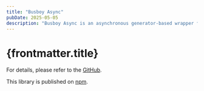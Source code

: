 ```yaml
---
title: "Busboy Async"
pubDate: 2025-05-05
description: "Busboy Async is an asynchronous generator-based wrapper for the busboy library, designed to simplify multipart/form-data parsing in Node.js by enabling sequential processing of file streams using for await...of."
---
```


# {frontmatter.title}

For details, please refer to the [GitHub](https://github.com/harryplusplus/busboy-async).

This library is published on [npm](https://www.npmjs.com/package/busboy-async).
